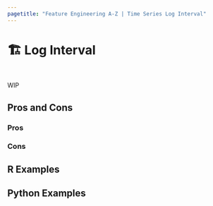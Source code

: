 ```yaml
---
pagetitle: "Feature Engineering A-Z | Time Series Log Interval"
---
```


# 🏗️ Log Interval {#sec-time-series-log-interval}

::: {style="visibility: hidden; height: 0px;"}
## Log Interval
:::

WIP

## Pros and Cons

### Pros

### Cons

## R Examples

## Python Examples

